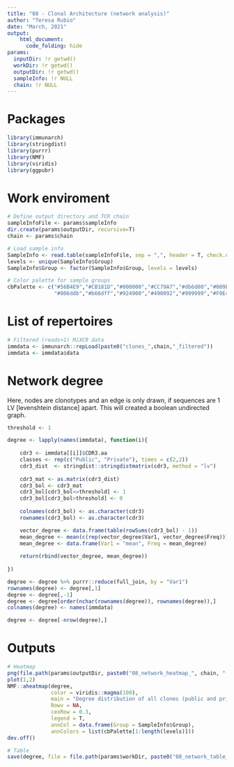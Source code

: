 ```yaml
---
title: "08 - Clonal Architecture (network analysis)"
author: "Teresa Rubio"
date: "March, 2021"
output:
    html_document:
      code_folding: hide
params:
  inputDir: !r getwd()
  workDir: !r getwd()
  outputDir: !r getwd()
  sampleInfo: !r NULL
  chain: !r NULL
---
```


# Packages
```r
library(immunarch)
library(stringdist)
library(purrr)
library(NMF)
library(viridis)
library(ggpubr)
```

# Work enviroment
```r
# Define output directory and TCR chain
sampleInfoFile <- params$sampleInfo
dir.create(params$outputDir, recursive=T)
chain <- params$chain

# Load sample info
SampleInfo <- read.table(sampleInfoFile, sep = ",", header = T, check.names = F)
levels <- unique(SampleInfo$Group)
SampleInfo$Group <- factor(SampleInfo$Group, levels = levels)

# Color palette for sample groups
cbPalette <- c("#56B4E9","#CB181D","#000000","#CC79A7","#db6d00","#009E73",
               "#006ddb","#b66dff","#924900","#490092","#999999","#F0E442")
```

# List of repertoires
```r
# Filtered (reads>1) MiXCR data
immdata <- immunarch::repLoad(paste0("clones_",chain,"_filtered"))
immdata <- immdata$data
```

# Network degree
Here, nodes are clonotypes and an edge is only drawn, if sequences are 1 LV [levenshtein distance] apart. This will created a boolean undirected graph.
```r
threshold <- 1

degree <- lapply(names(immdata), function(i){
  
    cdr3 <- immdata[[i]]$CDR3.aa
    classes <- rep(c("Public", "Private"), times = c(2,2))
    cdr3_dist  <- stringdist::stringdistmatrix(cdr3, method = "lv")
    
    cdr3_mat <- as.matrix(cdr3_dist)
    cdr3_bol <- cdr3_mat
    cdr3_bol[cdr3_bol<=threshold] <- 1
    cdr3_bol[cdr3_bol>threshold] <- 0
    
    colnames(cdr3_bol) <- as.character(cdr3)
    rownames(cdr3_bol) <- as.character(cdr3)

    vector_degree <- data.frame(table(rowSums(cdr3_bol) - 1))
    mean_degree <- mean(c(rep(vector_degree$Var1, vector_degree$Freq)))
    mean_degree <- data.frame(Var1 = "mean", Freq = mean_degree)
    
    return(rbind(vector_degree, mean_degree))
    
})

degree <- degree %>% purrr::reduce(full_join, by = "Var1")
rownames(degree) <- degree[,1]
degree <- degree[,-1]
degree <- degree[order(nchar(rownames(degree)), rownames(degree)),]
colnames(degree) <- names(immdata)

degree <- degree[-nrow(degree),]
```

# Outputs
```r
# Heatmap
png(file.path(params$outputDir, paste0("08_network_heatmap_", chain, ".png")))
plot(1,2)
NMF::aheatmap(degree,
              color = viridis::magma(100),
              main = "Degree distribution of all clones (public and private)",
              Rowv = NA,
              cexRow = 0.3,
              legend = T,
              annCol = data.frame(Group = SampleInfo$Group),
              annColors = list(cbPalette[1:length(levels)]))
dev.off()

# Table
save(degree, file = file.path(params$workDir, paste0("08_network_table_", chain, ".Rda")))
```
